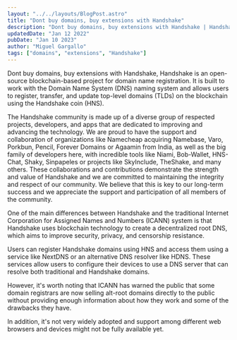 ```yaml
---
layout: "../../layouts/BlogPost.astro"
title: "Dont buy domains, buy extensions with Handshake"
description: "Dont buy domains, buy extensions with Handshake | Handshake is an open-source blockchain-based project for domain name registration."
updatedDate: "Jan 12 2022"
pubDate: "Jan 10 2023"
author: "Miguel Gargallo"
tags: ["domains", "extensions", "Handshake"]
---
```


Dont buy domains, buy extensions with Handshake, Handshake is an open-source blockchain-based project for domain name registration. It is built to work with the Domain Name System (DNS) naming system and allows users to register, transfer, and update top-level domains (TLDs) on the blockchain using the Handshake coin (HNS).

The Handshake community is made up of a diverse group of respected projects, developers, and apps that are dedicated to improving and advancing the technology. We are proud to have the support and collaboration of organizations like Namecheap acquiring Namebase, Varo, Porkbun, Pencil, Forever Domains or Agaamin from India, as well as the big family of developers here, with incredible tools like Niami, Bob-Wallet, HNS-Chat, Shaky, Sinpapeles or projects like SkyInclude, TheShake, and many others. These collaborations and contributions demonstrate the strength and value of Handshake and we are committed to maintaining the integrity and respect of our community. We believe that this is key to our long-term success and we appreciate the support and participation of all members of the community.

One of the main differences between Handshake and the traditional Internet Corporation for Assigned Names and Numbers (ICANN) system is that Handshake uses blockchain technology to create a decentralized root DNS, which aims to improve security, privacy, and censorship resistance.

Users can register Handshake domains using HNS and access them using a service like NextDNS or an alternative DNS resolver like HDNS. These services allow users to configure their devices to use a DNS server that can resolve both traditional and Handshake domains.

However, it's worth noting that ICANN has warned the public that some domain registrars are now selling alt-root domains directly to the public without providing enough information about how they work and some of the drawbacks they have.

In addition, it's not very widely adopted and support among different web browsers and devices might not be fully available yet.